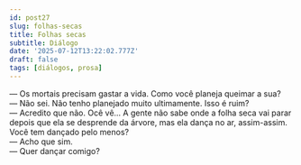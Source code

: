 ```yaml
---
id: post27
slug: folhas-secas
title: Folhas secas
subtitle: Diálogo
date: '2025-07-12T13:22:02.777Z'
draft: false
tags: [diálogos, prosa]
---
```

— Os mortais precisam gastar a vida. Como você planeja queimar a sua?  
— Não sei. Não tenho planejado muito ultimamente. Isso é ruim?  
— Acredito que não. Ocê vê... A gente não sabe onde a folha seca 
vai parar depois que ela se desprende da árvore, mas ela dança no ar, assim-assim.
Você tem dançado pelo menos?  
— Acho que sim.  
— Quer dançar comigo?